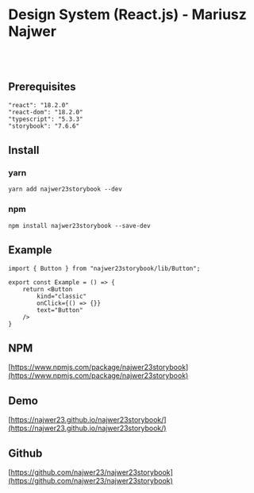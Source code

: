 
<Meta title="Getting Started" />

# Design System (React.js) - Mariusz Najwer
<br />
<br />

## Prerequisites
```
"react": "18.2.0"
"react-dom": "18.2.0"
"typescript": "5.3.3"
"storybook": "7.6.6"
```

## Install

### yarn
```
yarn add najwer23storybook --dev
```

### npm
```
npm install najwer23storybook --save-dev
```

## Example
```
import { Button } from "najwer23storybook/lib/Button";

export const Example = () => {
	return <Button
		kind="classic"
		onClick={() => {}}
		text="Button"
	/>
}
```

## NPM
[https://www.npmjs.com/package/najwer23storybook](https://www.npmjs.com/package/najwer23storybook)

## Demo
[https://najwer23.github.io/najwer23storybook/](https://najwer23.github.io/najwer23storybook/)

## Github
[https://github.com/najwer23/najwer23storybook](https://github.com/najwer23/najwer23storybook)



